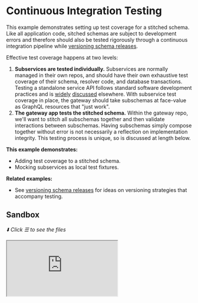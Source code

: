 # Continuous Integration Testing

This example demonstrates setting up test coverage for a stitched schema. Like all application code, sitched schemas are subject to development errors and therefore should also be tested rigorously through a continuous integration pipeline while [versioning schema releases](../versioning-schema-releases).

Effective test coverage happens at two levels:

1. **Subservices are tested individually.** Subservices are normally managed in their own repos, and should have their own exhaustive test coverage of their schema, resolver code, and database transactions. Testing a standalone service API follows standard software development practices and is [widely](https://blog.testproject.io/2020/06/23/testing-graphql-api/) [discussed](https://medium.com/entria/testing-a-graphql-server-using-jest-4e00d0e4980e) elsewhere. With subservice test coverage in place, the gateway should take subschemas at face-value as GraphQL resources that "just work".
2. **The gateway app tests the stitched schema.** Within the gateway repo, we'll want to stitch all subschemas together and then validate interactions between subschemas. Having subschemas simply compose together without error is not necessarily a reflection on implementation integrity. This testing process is unique, so is discussed at length below.

**This example demonstrates:**

- Adding test coverage to a stitched schema.
- Mocking subservices as local test fixtures.

**Related examples:**

- See [versioning schema releases](../versioning-schema-releases) for ideas on versioning strategies that accompany testing.

## Sandbox

_⬇️ Click ☰ to see the files_

<iframe
  src="https://codesandbox.io/embed/github/ardatan/schema-stitching/tree/master/examples/continuous-integration-testing?codemirror=1&fontsize=14&initialpath=/graphql&theme=dark"
  className="mt-6 w-full h-[500px] rounded-md"
  title="continuous-integration-testing"
  allow="geolocation; microphone; camera; midi; vr; accelerometer; gyroscope; payment; ambient-light-sensor; encrypted-media; usb"
   sandbox="allow-forms allow-modals allow-popups allow-presentation allow-same-origin allow-scripts"
/>

> You can also see the project on GitHub [here](https://github.com/ardatan/schema-stitching/tree/master/examples/continuous-integration-testing).

The main focus of this example is the test suite itself. The basic server configuration is only provided for context.

## Summary

This example builds a test suite around some organization strategies:

1. Versioned copies of subservice schemas are available in the stitched gateway's repo. As discussed in [versioning schema releases](../versioning-schema-releases), there are numerous advantages to versioning published subservice schemas with the gateway application&mdash;among them being the ability to test subschemas and stitching code together.
2. The `schema_builder.ts` code builds a stitched schema used by the production server _and the test suite_. In this example, subschema configs are built separately from the stitched schema; this allows tests to build subschema configs, adjust them for testing, and then build them into the stitched schema.

### Mocking subservices

Remote subservices are not available during continuous integration testing, so the gateway test suite must localize remote interactions. There are numerous ways to do this, some work better than others...

- **Recorded tests:** packages such as [node-replay](https://github.com/assaf/node-replay) will record HTTP interactions within development mode and "play them back" during subsequent testing. Recorded tests are notoriously fragile, and stitching interactions are no exception. Incremental updates in stitching code may modify subservice requests in benign ways (reordering fields, etc), and that may invalidate recorded tests.
- **Mocked endpoints:** packages such as [nock](https://github.com/nock/nock) allow network endpoints to be mocked with static data responses. While this pattern is more tolerant of library updates, it's also quite fragile when curated subservice responses grow stale over time.
- **Mocked subschemas:** the most durable approach to testing a stitched schema is to run live GraphQL exchanges from end-to-end via mocking. Assuming that subservices are rigorously tested in isolation, a locally-mocked schema becomes a drop-in replacement for its service contract. Mocks will dynamically follow evolutions in stitching code, and stale data fixtures will break within the mock itself, forcing tests to be updated.

This example builds simple mock service implementations within the `test/mock_services` directory. Each mocked service contains `resolvers` for fulfilling select fields with simple data fixtures, and `mocks` used to fill in static values for unspecified fields. Note that in `test_helper.js`, all services fill in unresolved strings with a constant service-specific value:

```graphql
mocks: {
  String: () => `${name}-value`,
}
```

This makes all unspecified `String` fields return a constant `"serviceName-value"`; a similar pattern is used in the Products service to return a constant integer. These mocked subservice schemas make all fields resolve either a data fixture, or else a recognizable constant provided by the schema.

### Writing test queries

When writing queries against a mocked gateway schema, you can probe as deeply as you'd like into resolver paths that span across services, and expect them to return fully-formed results:

```js
const { data } = await queryMockedGateway(/* GraphQL */ `
  {
    user(id: "1") {
      # id << must work without this selected
      name
      username
      reviews {
        # id << must work without this selected
        body
        product {
          # upc << must work without this selected
          name
          price
          weight
        }
      }
    }
  }
`)
```

However, notice that fields included in `@key(selectionSet: ...)` directives have been deliberately commented out (`id` and `upc`). We expect the stitching implementation to automatically collect key selection fields used to connect services, so we're placing higher expectations upon the stitching implementation by NOT selecting these fields manually.
